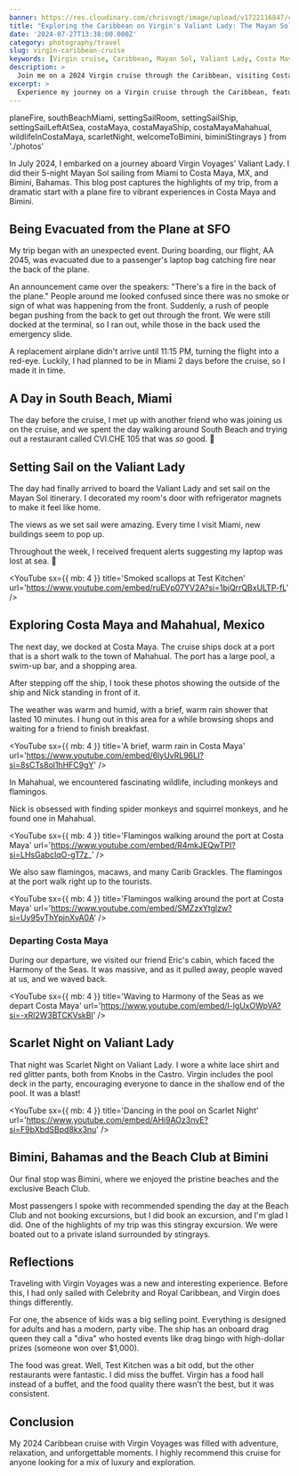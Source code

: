 ```yaml
---
banner: https://res.cloudinary.com/chrisvogt/image/upload/v1722116847/chrisvogt-me/thumbnails/mayan-sol-banner.webp
title: "Exploring the Caribbean on Virgin's Valiant Lady: The Mayan Sol Cruise"
date: '2024-07-27T13:38:00.000Z'
category: photography/travel
slug: virgin-caribbean-cruise
keywords: [Virgin cruise, Caribbean, Mayan Sol, Valiant Lady, Costa Maya, Bimini, travel photography, photo gallery]
description: >
  Join me on a 2024 Virgin cruise through the Caribbean, visiting Costa Maya and Bimini, with photos and highlights.
excerpt: >
  Experience my journey on a Virgin cruise through the Caribbean, featuring Costa Maya and Bimini, with vivid photos and stories.
---
```



  planeFire,
  southBeachMiami,
  settingSailRoom,
  settingSailShip,
  settingSailLeftAtSea,
  costaMaya,
  costaMayaShip,
  costaMayaMahahual,
  wildlifeInCostaMaya,
  scarletNight,
  welcomeToBimini,
  biminiStingrays
} from './photos'

In July 2024, I embarked on a journey aboard Virgin Voyages' Valiant Lady. I did their 5-night Mayan Sol sailing from Miami to Costa Maya, MX, and Bimini, Bahamas. This blog post captures the highlights of my trip, from a dramatic start with a plane fire to vibrant experiences in Costa Maya and Bimini.

## Being Evacuated from the Plane at SFO

My trip began with an unexpected event. During boarding, our flight, AA 2045, was evacuated due to a passenger's laptop bag catching fire near the back of the plane.

An announcement came over the speakers: "There's a fire in the back of the plane." People around me looked confused since there was no smoke or sign of what was happening from the front. Suddenly, a rush of people began pushing from the back to get out through the front. We were still docked at the terminal, so I ran out, while those in the back used the emergency slide.

A replacement airplane didn't arrive until 11:15 PM, turning the flight into a red-eye. Luckily, I had planned to be in Miami 2 days before the cruise, so I made it in time.

<PhotoGallery photos={planeFire} />

## A Day in South Beach, Miami

The day before the cruise, I met up with another friend who was joining us on the cruise, and we spent the day walking around South Beach and trying out a restaurant called CVI.CHE 105 that was _so_ good. 🤤

<PhotoGallery photos={southBeachMiami} />

## Setting Sail on the Valiant Lady

The day had finally arrived to board the Valiant Lady and set sail on the Mayan Sol itinerary. I decorated my room's door with refrigerator magnets to make it feel like home.

<PhotoGallery photos={settingSailRoom} />

The views as we set sail were amazing. Every time I visit Miami, new buildings seem to pop up.

<PhotoGallery photos={settingSailShip} />

Throughout the week, I received frequent alerts suggesting my laptop was lost at sea. 🤣

<PhotoGallery photos={settingSailLeftAtSea} />

<YouTube
  sx={{ mb: 4 }}
  title='Smoked scallops at Test Kitchen'
  url='https://www.youtube.com/embed/ruEVp07YV2A?si=1bjQrrQBxULTP-fL'
/>

## Exploring Costa Maya and Mahahual, Mexico

The next day, we docked at Costa Maya. The cruise ships dock at a port that is a short walk to the town of Mahahual. The port has a large pool, a swim-up bar, and a shopping area.

<PhotoGallery photos={costaMaya} />

After stepping off the ship, I took these photos showing the outside of the ship and Nick standing in front of it.

<PhotoGallery photos={costaMayaShip} />

The weather was warm and humid, with a brief, warm rain shower that lasted 10 minutes. I hung out in this area for a while browsing shops and waiting for a friend to finish breakfast.

<YouTube
  sx={{ mb: 4 }}
  title='A brief, warm rain in Costa Maya'
  url='https://www.youtube.com/embed/6lyUvRL96LI?si=8sCTs8ol1hHFC9gY'
/>

In Mahahual, we encountered fascinating wildlife, including monkeys and flamingos.

<PhotoGallery photos={costaMayaMahahual} />

Nick is obsessed with finding spider monkeys and squirrel monkeys, and he found one in Mahahual.

<YouTube
  sx={{ mb: 4 }}
  title='Flamingos walking around the port at Costa Maya'
  url='https://www.youtube.com/embed/R4mkJEQwTPI?si=LHsGabcIqO-gT7z_'
/>

We also saw flamingos, macaws, and many Carib Grackles. The flamingos at the port walk right up to the tourists.

<PhotoGallery photos={wildlifeInCostaMaya} />

<YouTube
  sx={{ mb: 4 }}
  title='Flamingos walking around the port at Costa Maya'
  url='https://www.youtube.com/embed/SMZzxYtglzw?si=Uy95yThYpjnXyA0A'
/>

### Departing Costa Maya

During our departure, we visited our friend Eric's cabin, which faced the Harmony of the Seas. It was massive, and as it pulled away, people waved at us, and we waved back.

<YouTube
  sx={{ mb: 4 }}
  title='Waving to Harmony of the Seas as we depart Costa Maya'
  url='https://www.youtube.com/embed/I-lgUxOWpVA?si=-xRl2W3BTCKVskBl'
/>

## Scarlet Night on Valiant Lady

That night was Scarlet Night on Valiant Lady. I wore a white lace shirt and red glitter pants, both from Knobs in the Castro. Virgin includes the pool deck in the party, encouraging everyone to dance in the shallow end of the pool. It was a blast!

<PhotoGallery photos={scarletNight} />

<YouTube
  sx={{ mb: 4 }}
  title='Dancing in the pool on Scarlet Night'
  url='https://www.youtube.com/embed/AHi9AOz3nvE?si=F9bXbdSBpd8kx3nu'
/>

## Bimini, Bahamas and the Beach Club at Bimini

Our final stop was Bimini, where we enjoyed the pristine beaches and the exclusive Beach Club.

<PhotoGallery photos={welcomeToBimini} />

Most passengers I spoke with recommended spending the day at the Beach Club and not booking excursions, but I did book an excursion, and I'm glad I did. One of the highlights of my trip was this stingray excursion. We were boated out to a private island surrounded by stingrays.

<PhotoGallery photos={biminiStingrays} />

## Reflections

Traveling with Virgin Voyages was a new and interesting experience. Before this, I had only sailed with Celebrity and Royal Caribbean, and Virgin does things differently.

For one, the absence of kids was a big selling point. Everything is designed for adults and has a modern, party vibe. The ship has an onboard drag queen they call a "diva" who hosted events like drag bingo with high-dollar prizes (someone won over $1,000).

The food was great. Well, Test Kitchen was a bit odd, but the other restaurants were fantastic. I did miss the buffet. Virgin has a food hall instead of a buffet, and the food quality there wasn't the best, but it was consistent.

## Conclusion

My 2024 Caribbean cruise with Virgin Voyages was filled with adventure, relaxation, and unforgettable moments. I highly recommend this cruise for anyone looking for a mix of luxury and exploration.

